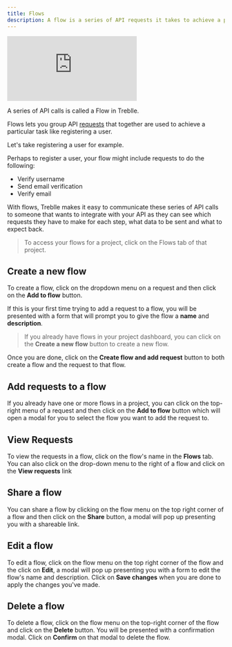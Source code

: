 ```yaml
---
title: Flows
description: A flow is a series of API requests it takes to achieve a particular task.
---
```


<iframe class="w-full aspect-[16/9]" src="https://www.youtube.com/embed/Iizl4eFTWms" aria-label="YouTube video player" frameborder="0" allow="accelerometer; autoplay; clipboard-write; encrypted-media; gyroscope; picture-in-picture; web-share" allowfullscreen></iframe>

A series of API calls is called a Flow in Treblle.

Flows lets you group API [requests](/platform/requests/) that together are used to achieve a particular task like registering a user.

Let's take registering a user for example.

Perhaps to register a user, your flow might include requests to do the following:

- Verify username
- Send email verification
- Verify email

With flows, Treblle makes it easy to communicate these series of API calls to someone that wants to integrate with your API as they can see which requests they have to make for each step, what data to be sent and what to expect back.

> To access your flows for a project, click on the Flows tab of that project.

## Create a new flow

To create a flow, click on the dropdown menu on a request and then click on the **Add to flow** button.

If this is your first time trying to add a request to a flow, you will be presented with a form that will prompt you to give the flow a **name** and **description**.

> If you already have flows in your project dashboard, you can click on the **Create a new flow** button to create a new flow.

Once you are done, click on the **Create flow and add request** button to both create a flow and the request to that flow.

## Add requests to a flow

If you already have one or more flows in a project, you can click on the top-right menu of a request and then click on the **Add to flow** button which will open a modal for you to select the flow you want to add the request to.

## View Requests

To view the requests in a flow, click on the flow's name in the **Flows** tab. You can also click on the drop-down menu to the right of a flow and click on the **View requests** link

## Share a flow

You can share a flow by clicking on the flow menu on the top right corner of a flow and then click on the **Share** button, a modal will pop up presenting you with a shareable link.

## Edit a flow

To edit a flow, click on the flow menu on the top right corner of the flow and the click on **Edit**, a modal will pop up presenting you with a form to edit the flow's name and description. Click on **Save changes** when you are done to apply the changes you've made.

## Delete a flow

To delete a flow, click on the flow menu on the top-right corner of the flow and click on the **Delete** button. You will be presented with a confirmation modal. Click on **Confirm** on that modal to delete the flow.